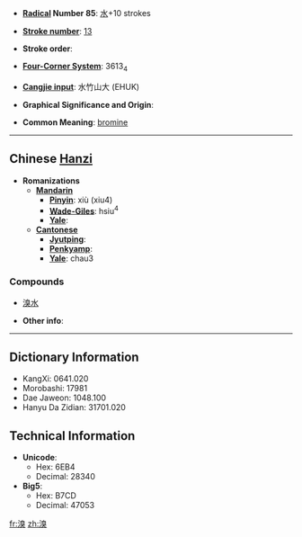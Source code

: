 * '''[[Wiktionary:Chinese radical index| Radical]] Number 85''': [[Wiktionary:Chinese radical index 水|水]]+10 strokes

* '''[[Wiktionary:Chinese total strokes index|Stroke number]]''': [[Wiktionary:Chinese total strokes index 13|13]]

* '''Stroke order''': 

* '''[[Wiktionary:Chinese four corner index|Four-Corner System]]''': 3613<sub>4</sub>

* '''[[Wiktionary:Chinese Cangjie index|Cangjie input]]''': 水竹山大 (EHUK)

* '''Graphical Significance and Origin''': 

* '''Common Meaning''': [[bromine]]

----

== Chinese [[Hanzi]] ==

* '''Romanizations'''
** '''[[Mandarin]]'''
*** '''[[Pinyin]]''': xiù (xiu4)
*** '''[[Wade-Giles]]''': hsiu<sup>4</sup>
*** '''[[Yale]]''': 
** '''[[Cantonese]]'''
*** '''[[Jyutping]]''':
*** '''[[Penkyamp]]''': 
*** '''[[Yale]]''': chau3

===Compounds===
*[[溴水]]

* '''Other info''': 

----

== Dictionary Information ==

* KangXi: 0641.020
* Morobashi: 17981
* Dae Jaweon: 1048.100
* Hanyu Da Zidian: 31701.020

== Technical Information ==

* '''Unicode''':
** Hex: 6EB4
** Decimal: 28340
* '''Big5''':
** Hex: B7CD
** Decimal: 47053

[[fr:溴]]
[[zh:溴]]